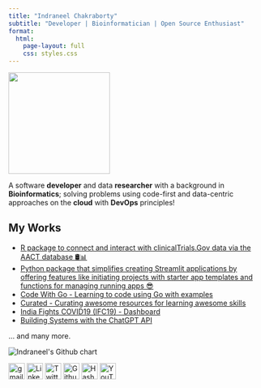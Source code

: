 ```yaml
---
title: "Indraneel Chakraborty"
subtitle: "Developer | Bioinformatician | Open Source Enthusiast"
format:
  html:
    page-layout: full
    css: styles.css
---
```

<img class="circular--square" src="https://avatars.githubusercontent.com/u/64887729?s=400&u=40e71989e22bc957112998e86ecebb982d55e74f&v=4" alt="" height="200" width="200">

A software **developer** and data **researcher** with a background in **Bioinformatics**;
solving problems using code-first and data-centric approaches on the **cloud** with **DevOps** principles!

**My Works**
---------
* [R package to connect and interact with clinicalTrials.Gov data via the AACT database 🛢️📊](https://github.com/ineelhere/aactr)
* [Python package that simplifies creating Streamlit applications by offering features like initiating projects with starter app templates and functions for managing running apps 😎](https://pypi.org/project/startlit/)
* [Code With Go - Learning to code using Go with examples](https://ineelhere.gitbook.io/code-with-go/)
* [Curated - Curating awesome resources for learning awesome skills](https://curated.streamlit.app/)
* [India Fights COVID19 (IFC19) - Dashboard](https://indiafightscovid19.streamlit.app/)
* [Building Systems with the ChatGPT API](https://ineelhere.github.io/Building-Systems-with-the-ChatGPT-API/)

... and many more.

<img src="http://ghchart.rshah.org/ineelhere" alt="Indraneel's Github chart" style="max-width: 100%; height: auto;" />

<p class="jumbotron-heading" align="left">
            <a href="mailto:hello.indraneel@gmail.com" target="_blank"><img src="https://cdn4.iconfinder.com/data/icons/logos-brands-in-colors/48/google-gmail-512.png" alt="gmail" width="32" height="32"></a>
            <a href="https://www.linkedin.com/in/indraneelchakraborty/" target="_blank"><img src="https://static-exp1.licdn.com/sc/h/al2o9zrvru7aqj8e1x2rzsrca" alt="Linkedin" width="32" height="32"></a>
            <a href="https://sites.google.com/view/indraneelchakraborty" target="_blank"></a>
            <a href="https://twitter.com/ineelhere" target="_blank"><img src="https://abs.twimg.com/favicons/twitter.ico" alt="Twitter" width="32" height="32"></a>
            <a href="https://github.com/ineelhere" target="_blank"><img width="32" height="32" src="https://github.com/fluidicon.png" alt="Github"></a>
            <a href="https://indraneel.hashnode.dev/" target="_blank"><img width="32" height="32" src="https://cdn.hashnode.com/res/hashnode/image/upload/v1611902473383/CDyAuTy75.png" alt="Hashnode"></a>
            <a href="https://www.youtube.com/channel/UCbIMzl7rOj0FkamVf_aBM8w" target="_blank"><img src="https://www.youtube.com/s/desktop/28b67e7f/img/favicon_48.png" alt="YouTube" width="32" height="32"></a>
        </p>